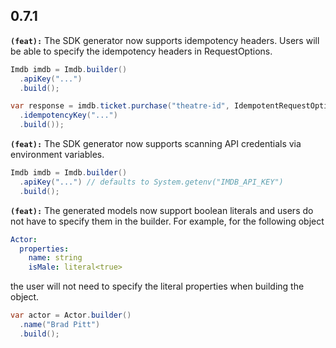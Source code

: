 ## 0.7.1
**`(feat):`** The SDK generator now supports idempotency headers. Users
will be able to specify the idempotency headers in RequestOptions.

```java
Imdb imdb = Imdb.builder()
  .apiKey("...")
  .build();

var response = imdb.ticket.purchase("theatre-id", IdempotentRequestOptions.builder()
  .idempotencyKey("...")
  .build());
```


**`(feat):`** The SDK generator now supports scanning API credentials
 via environment variables.
 ```java
 Imdb imdb = Imdb.builder()
   .apiKey("...") // defaults to System.getenv("IMDB_API_KEY")
   .build();
 ```


**`(feat):`** The generated models now support boolean literals and users
do not have to specify them in the builder.
For example, for the following object
```yaml
Actor:
  properties:
    name: string
    isMale: literal<true>
```
the user will not need to specify the literal properties when building
the object.
```java
var actor = Actor.builder()
  .name("Brad Pitt")
  .build();
```


